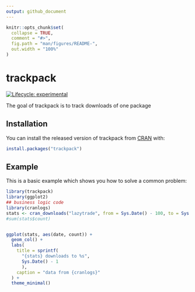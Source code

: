 ```yaml
---
output: github_document
---
```


<!-- README.md is generated from README.Rmd. Please edit that file -->

```r
knitr::opts_chunk$set(
  collapse = TRUE,
  comment = "#>",
  fig.path = "man/figures/README-",
  out.width = "100%"
)
```

# trackpack

<!-- badges: start -->
[![Lifecycle: experimental](https://img.shields.io/badge/lifecycle-experimental-orange.svg)](https://www.tidyverse.org/lifecycle/#experimental)
<!-- badges: end -->

The goal of trackpack is to track downloads of one package

## Installation

You can install the released version of trackpack from [CRAN](https://CRAN.R-project.org) with:

``` r
install.packages("trackpack")
```

## Example

This is a basic example which shows you how to solve a common problem:

```r
library(trackpack)
library(ggplot2)
## business logic code
library(cranlogs)
stats <- cran_downloads("lazytrade", from = Sys.Date() - 100, to = Sys.Date() - 1) 
#sum(stats$count)


ggplot(stats, aes(date, count)) + 
  geom_col() + 
  labs(
    title = sprintf(
      "{stats} downloads to %s", 
      Sys.Date() - 1
      ), 
    caption = "data from {cranlogs}"
  ) + 
  theme_minimal()

```


